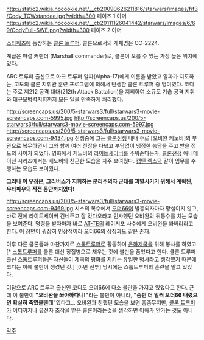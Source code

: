http://static2.wikia.nocookie.net/__cb20090626211816/starwars/images/f/f3/Cody_TCWstandee.jpg?width=300
페이즈 1 아머
http://static2.wikia.nocookie.net/__cb20111126041442/starwars/images/6/69/CodyFull-SWE.png?width=300
페이즈 2 아머

[[스타워즈]]에 등장하는 [[클론 트루퍼]]. 클론으로서의 개체명은 CC-2224.

계급은 마셜 커맨더 (Marshall commander)로, 클론이 오를 수 있는 가장 높은 위치에 있다.

ARC 트루퍼 출신으로 아크 트루퍼 알파(Alpha-17)에게 이름을 받았고 알파가 지도하는, 고도의 클론 지휘관 훈련 프로그램에 의해서 탄생한 클론 트루퍼 중 명이였다.
코디는 주로 제212 공격 대대(212th Attack Battalion)을 지휘하여 소규모 기습 공격 지휘와 대규모병력지휘까지 모든 일을 만족하게 처리했다.

http://screencaps.us/200/5-starwars3/full/starwars3-movie-screencaps.com-5995.jpg
http://screencaps.us/200/5-starwars3/full/starwars3-movie-screencaps.com-5997.jpg
http://screencaps.us/200/5-starwars3/full/starwars3-movie-screencaps.com-9434.jpg
전쟁중에 그는 [[클론전쟁]] 내내 주로 [오비완 케노비]의 부관으로 복무하면서 그와 함께 여러 전장을 다녔고 부담없이 냉정한 농담을 주고 받을 정도의 사이가 되었다.
영화에서 케노비의 [[라이트세이버]]를 주워준다든가, [[클론전쟁]] 애니메이션 시리즈에서는 케노비와 친근한 모습을 자주 보여줬다. [[캡틴 렉스]]와 같이 임무를 수행하는 모습도 보여줬다. 

'''그러나 이 우정은, 그리버스가 지휘하는 분리주의자 군대를 괴멸시키기 위해서 계획된, 우타파우의 작전 동안까지였다!'''


http://screencaps.us/200/5-starwars3/full/starwars3-movie-screencaps.com-9469.jpg
시스의 복수에서 [[오더66]]이 발동되자마자 망설이지 않고, 바로 전에 라이트세이버 건네주고 잘 갔다오라고 인사했던 오비완의 뒤통수를 치는 모습을 보여준다. 명령을 받자마자 바로 [[AT-TE]]의 레이저포 사수에게 오비완을 쏴버리라고 한다. 이 장면이 굉장히 인상적이라 오더66의 상징과도 같은 존재.

이후 다른 클론들과 마찬가지로 [[스톰트루퍼]]로 활동하며 [[은하제국]]을 위해 봉사를 하였고[* [[스톰트루퍼]]를 클론 대신 징집병으로 채우는 것에 불만을 품었다고 한다. 클론 트루퍼 출신 스톰트루퍼들은 자신들이 제국의 평화를 지키는 유일한 병사라고 생각했기 때문에 코디는 이에 불만이 생겼던 것.] [야빈 전투] 당시에는 스툼트루퍼의 훈련을 맡고 있었다.

여담으로 ARC 트루퍼 출신인 코디도 오더66에 다소 불만을 가지고 있었다고 한다. 근데 이 불만이 '''"오비완을 쏴아하다니!"'''라는 불만이 아니라, '''"좀만 더 일찍 오더66 내렸으면 확실히 죽였을텐데"'''였다고... 오비완과 친했던 모습을 보면 흠좀무지만, [[클론 트루퍼]]가 어디까지나 유전자 조작을 받은 클론이라는것을 생각하면 이해가 안가는 것도 아니다. 

[[각주]]
